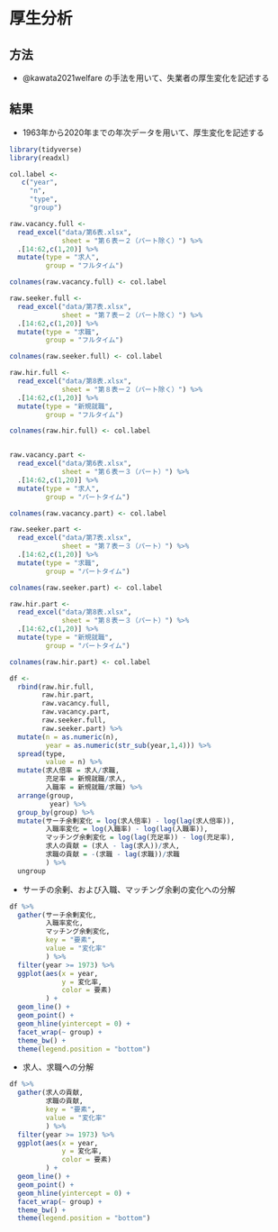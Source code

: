 # 厚生分析

## 方法

- @kawata2021welfare の手法を用いて、失業者の厚生変化を記述する

## 結果

- 1963年から2020年までの年次データを用いて、厚生変化を記述する


```r
library(tidyverse)
library(readxl)
```

```r
col.label <- 
   c("year",
     "n",
     "type",
     "group")

raw.vacancy.full <-
  read_excel("data/第6表.xlsx",
             sheet = "第６表ー２（パート除く）") %>%
  .[14:62,c(1,20)] %>%
  mutate(type = "求人",
         group = "フルタイム")

colnames(raw.vacancy.full) <- col.label

raw.seeker.full <-
  read_excel("data/第7表.xlsx",
             sheet = "第７表ー２（パート除く）") %>%
  .[14:62,c(1,20)] %>%
  mutate(type = "求職",
         group = "フルタイム")

colnames(raw.seeker.full) <- col.label

raw.hir.full <-
  read_excel("data/第8表.xlsx",
             sheet = "第８表ー２（パート除く）") %>%
  .[14:62,c(1,20)] %>%
  mutate(type = "新規就職",
         group = "フルタイム")

colnames(raw.hir.full) <- col.label


raw.vacancy.part <-
  read_excel("data/第6表.xlsx",
             sheet = "第６表ー３（パート）") %>%
  .[14:62,c(1,20)] %>%
  mutate(type = "求人",
         group = "パートタイム")

colnames(raw.vacancy.part) <- col.label

raw.seeker.part <-
  read_excel("data/第7表.xlsx",
             sheet = "第７表ー３（パート）") %>%
  .[14:62,c(1,20)] %>%
  mutate(type = "求職",
         group = "パートタイム")

colnames(raw.seeker.part) <- col.label

raw.hir.part <-
  read_excel("data/第8表.xlsx",
             sheet = "第８表ー３（パート）") %>%
  .[14:62,c(1,20)] %>%
  mutate(type = "新規就職",
         group = "パートタイム")

colnames(raw.hir.part) <- col.label

df <-
  rbind(raw.hir.full,
        raw.hir.part,
        raw.vacancy.full,
        raw.vacancy.part,
        raw.seeker.full,
        raw.seeker.part) %>%
  mutate(n = as.numeric(n),
         year = as.numeric(str_sub(year,1,4))) %>%
  spread(type,
         value = n) %>%
  mutate(求人倍率 = 求人/求職,
         充足率 = 新規就職/求人,
         入職率 = 新規就職/求職) %>%
  arrange(group,
          year) %>%
  group_by(group) %>%
  mutate(サーチ余剰変化 = log(求人倍率) - log(lag(求人倍率)),
         入職率変化 = log(入職率) - log(lag(入職率)),
         マッチング余剰変化 = log(lag(充足率)) - log(充足率),
         求人の貢献 = (求人 - lag(求人))/求人,
         求職の貢献 = -(求職 - lag(求職))/求職
         ) %>%
  ungroup
```

- サーチの余剰、および入職、マッチング余剰の変化への分解

```r
df %>%
  gather(サーチ余剰変化,
         入職率変化,
         マッチング余剰変化,
         key = "要素",
         value = "変化率"
         ) %>%
  filter(year >= 1973) %>%
  ggplot(aes(x = year,
             y = 変化率,
             color = 要素)
         ) +
  geom_line() +
  geom_point() +
  geom_hline(yintercept = 0) +
  facet_wrap(~ group) +
  theme_bw() +
  theme(legend.position = "bottom")
```

- 求人、求職への分解

```r
df %>%
  gather(求人の貢献,
         求職の貢献,
         key = "要素",
         value = "変化率"
         ) %>%
  filter(year >= 1973) %>%
  ggplot(aes(x = year,
             y = 変化率,
             color = 要素)
         ) +
  geom_line() +
  geom_point() +
  geom_hline(yintercept = 0) +
  facet_wrap(~ group) +
  theme_bw() +
  theme(legend.position = "bottom")
```
